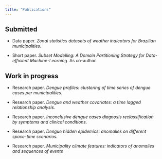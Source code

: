 ```yaml
---
title: "Publications"
---
```


## Submitted

-   Data paper. *Zonal statistics datasets of weather indicators for Brazilian municipalities.*

-   Short paper. *Subset Modelling: A Domain Partitioning Strategy for Data-efficient Machine-Learning*. As co-author.

## Work in progress

-   Research paper. *Dengue profiles: clustering of time series of dengue cases per municipalities*.

-   Research paper. *Dengue and weather covariates: a time lagged relationship analysis.*

-   Research paper. *Inconclusive dengue cases diagnosis reclassification by symptoms and clinical conditions.*

-   Research paper. *Dengue hidden epidemics: anomalies on different space-time scenarios.*

-   Research paper. *Municipality climate features: indicators of anomalies and sequences of events*
